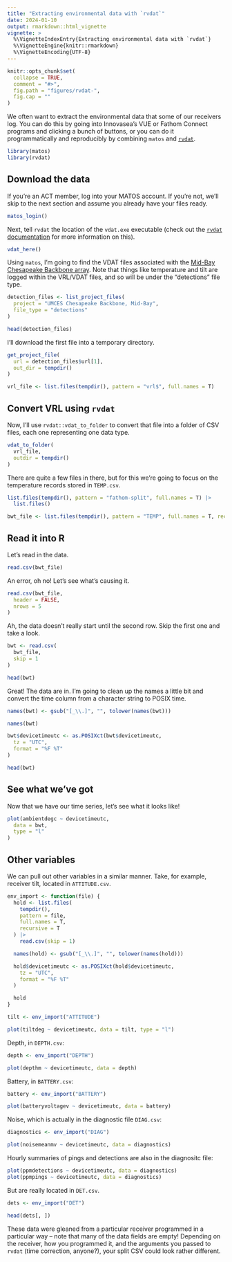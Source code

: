 ```yaml
---
title: "Extracting environmental data with `rvdat`"
date: 2024-01-10
output: rmarkdown::html_vignette
vignette: >
  %\VignetteIndexEntry{Extracting environmental data with `rvdat`}
  %\VignetteEngine{knitr::rmarkdown}
  %\VignetteEncoding{UTF-8}
---
```


```r
knitr::opts_chunk$set(
  collapse = TRUE,
  comment = "#>",
  fig.path = "figures/rvdat-",
  fig.cap = ""
)
```

We often want to extract the environmental data that some of our receivers log. You can do this by going into Innovasea's VUE or Fathom Connect programs and clicking a bunch of buttons, or you can do it programmatically and reproducibly by combining `matos` and [`rvdat`](https://rvdat.obrien.page).

```r
library(matos)
library(rvdat)
```

## Download the data

If you're an ACT member, log into your MATOS account. If you're not, we'll skip to the next section and assume you already have your files ready.

```r
matos_login()
```

Next, tell `rvdat` the location of the `vdat.exe` executable (check out the [`rvdat` documentation](https://rvdat.obrien.page) for more information on this).

```r
vdat_here()
```

Using `matos`, I'm going to find the VDAT files associated with the [Mid-Bay Chesapeake Backbone array](https://matos.asascience.com/project/detail/161). Note that things like temperature and tilt are logged within the VRL/VDAT files, and so will be under the "detections" file type.

```r
detection_files <- list_project_files(
  project = "UMCES Chesapeake Backbone, Mid-Bay",
  file_type = "detections"
)

head(detection_files)
```

I'll download the first file into a temporary directory.

```r
get_project_file(
  url = detection_files$url[1],
  out_dir = tempdir()
)

vrl_file <- list.files(tempdir(), pattern = "vrl$", full.names = T)
```

## Convert VRL using `rvdat`

Now, I'll use `rvdat::vdat_to_folder` to convert that file into a folder of CSV files, each one representing one data type.

```r
vdat_to_folder(
  vrl_file,
  outdir = tempdir()
)
```

There are quite a few files in there, but for this we're going to focus on the temperature records stored in `TEMP.csv`.

```r
list.files(tempdir(), pattern = "fathom-split", full.names = T) |>
  list.files()

bwt_file <- list.files(tempdir(), pattern = "TEMP", full.names = T, recursive = T)
```

## Read it into R

Let's read in the data.

```r
read.csv(bwt_file)
```

An error, oh no! Let's see what's causing it.

```r
read.csv(bwt_file,
  header = FALSE,
  nrows = 5
)
```

Ah, the data doesn't really start until the second row. Skip the first one and take a look.

```r
bwt <- read.csv(
  bwt_file,
  skip = 1
)

head(bwt)
```

Great! The data are in. I'm going to clean up the names a little bit and convert the time column from a character string to POSIX time.

```r
names(bwt) <- gsub("[_\\.]", "", tolower(names(bwt)))

names(bwt)

bwt$devicetimeutc <- as.POSIXct(bwt$devicetimeutc,
  tz = "UTC",
  format = "%F %T"
)

head(bwt)
```

## See what we've got

Now that we have our time series, let's see what it looks like!

```r
plot(ambientdegc ~ devicetimeutc,
  data = bwt,
  type = "l"
)
```

## Other variables

We can pull out other variables in a similar manner. Take, for example, receiver tilt, located in `ATTITUDE.csv`.

```r
env_import <- function(file) {
  hold <- list.files(
    tempdir(),
    pattern = file,
    full.names = T,
    recursive = T
  ) |>
    read.csv(skip = 1)

  names(hold) <- gsub("[_\\.]", "", tolower(names(hold)))

  hold$devicetimeutc <- as.POSIXct(hold$devicetimeutc,
    tz = "UTC",
    format = "%F %T"
  )

  hold
}

tilt <- env_import("ATTITUDE")

plot(tiltdeg ~ devicetimeutc, data = tilt, type = "l")
```

Depth, in `DEPTH.csv`:

```r
depth <- env_import("DEPTH")

plot(depthm ~ devicetimeutc, data = depth)
```

Battery, in `BATTERY.csv`:

```r
battery <- env_import("BATTERY")

plot(batteryvoltagev ~ devicetimeutc, data = battery)
```

Noise, which is actually in the diagnostic file `DIAG.csv`:

```r
diagnostics <- env_import("DIAG")

plot(noisemeanmv ~ devicetimeutc, data = diagnostics)
```
Hourly summaries of pings and detections are also in the diagnositc file:

```r
plot(ppmdetections ~ devicetimeutc, data = diagnostics)
plot(ppmpings ~ devicetimeutc, data = diagnostics)
```

But are really located in `DET.csv`.

```r
dets <- env_import("DET")

head(dets[, ])
```

These data were gleaned from a particular receiver programmed in a particular way -- note that many of the data fields are empty! Depending on the receiver, how you programmed it, and the arguments you passed to `rvdat` (time correction, anyone?), your split CSV could look rather different.
